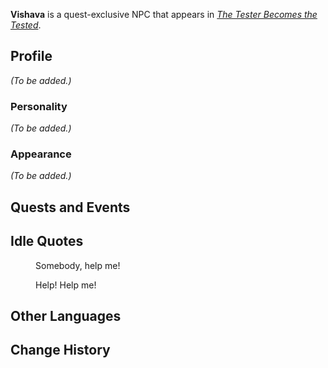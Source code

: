 {{Character Infobox
|type             = Quest NPC
|image            = NPC Vishava.png
|region           = Sumeru
|affiliation      = Amurta
|title            = Researcher
}}
'''Vishava''' is a quest-exclusive NPC that appears in ''[[The Tester Becomes the Tested]]''.
<!--
==Location==
{{subst:#tag:gallery|
NPC Location {{subst:PAGENAME}}.png{{subst:!}}{{subst:PAGENAME}}'s location
NPC Location {{subst:PAGENAME}} Context.png{{subst:!}}Additional context
|hideaddbutton=true
|captionalign=center
}}
-->
==Profile==
''(To be added.)''

===Personality===
''(To be added.)''

===Appearance===
''(To be added.)''

==Quests and Events==
{{Quests and Events}}

==Idle Quotes==
{{Dialogue start}}
: {{DIcon|Idle}} Somebody, help me!
: {{DIcon|Idle}} Help! Help me!
{{Dialogue end}}
<!--
==Dialogue==
{{Dialogue start}}
:'''{{subst:PAGENAME}}:'''
:{{DIcon}}
{{Dialogue end}}

==Event Dialogue==
===Event Name===
{{Dialogue start}}
:'''{{subst:PAGENAME}}:'''
{{Dialogue end}}

==Trivia==
* 
-->

==Other Languages==
{{Other Languages
|default_hidden = 1
|en      = Vishava
|zhs     = 维沙瓦
|zhs_rm  = Wéishāwǎ
|zht     = 維沙瓦
|zht_rm  = Wéishāwǎ
|ja      = ウィサワ
|ja_rm   = Wisawa
|ko      = 비샤바
|ko_rm   = Bisyaba
|es      = Vishava
|fr      = Vishava
|ru      = Вишава
|th      = Vishava
|vi      = Vishava
|de      = Vishava
|id      = Vishava
|pt      = Visava
|tr      = Vishava
|it      = Vishava
}}

==Change History==
{{Change History|3.0}}
<!--
==References==
{{Reflist}}
-->